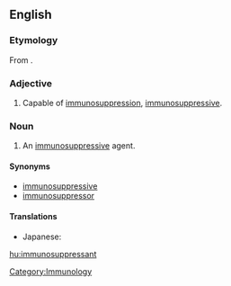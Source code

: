 ==English==

===Etymology===
From {{prefix|immuno|suppressant}}.

===Adjective===
{{en-adj}}

# {{pharmacology}} Capable of [[immunosuppression]], [[immunosuppressive]].

===Noun===
{{en-noun}}

# {{pharmacology}} An [[immunosuppressive]] agent.

====Synonyms====
* [[immunosuppressive]]
* [[immunosuppressor]]

====Translations====
{{trans-top|an immunosuppressive agent}}
* Japanese: {{t|ja|免疫抑制剤}}
{{trans-mid}}
{{trans-bottom}}

[[Category:Immunology]]

[[hu:immunosuppressant]]